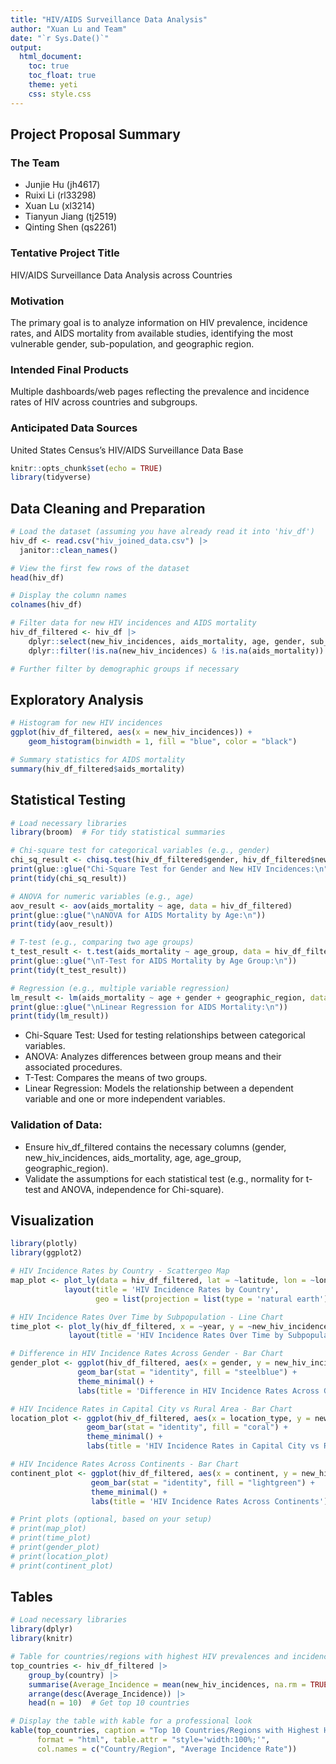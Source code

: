```yaml
---
title: "HIV/AIDS Surveillance Data Analysis"
author: "Xuan Lu and Team"
date: "`r Sys.Date()`"
output: 
  html_document:
    toc: true
    toc_float: true
    theme: yeti
    css: style.css
---
```


## Project Proposal Summary

### The Team
- Junjie Hu (jh4617)
- Ruixi Li (rl33298)
- Xuan Lu (xl3214)
- Tianyun Jiang (tj2519)
- Qinting Shen (qs2261)

### Tentative Project Title
HIV/AIDS Surveillance Data Analysis across Countries

### Motivation
The primary goal is to analyze information on HIV prevalence, incidence rates, and AIDS mortality from available studies, identifying the most vulnerable gender, sub-population, and geographic region.

### Intended Final Products
Multiple dashboards/web pages reflecting the prevalence and incidence rates of HIV across countries and subgroups.

### Anticipated Data Sources
United States Census’s HIV/AIDS Surveillance Data Base

```r
knitr::opts_chunk$set(echo = TRUE)
library(tidyverse)
```

## Data Cleaning and Preparation
```r
# Load the dataset (assuming you have already read it into 'hiv_df')
hiv_df <- read.csv("hiv_joined_data.csv") |>
  janitor::clean_names()

# View the first few rows of the dataset
head(hiv_df)

# Display the column names
colnames(hiv_df)

# Filter data for new HIV incidences and AIDS mortality
hiv_df_filtered <- hiv_df |>
    dplyr::select(new_hiv_incidences, aids_mortality, age, gender, sub_population, geographic_region) |>
    dplyr::filter(!is.na(new_hiv_incidences) & !is.na(aids_mortality))

# Further filter by demographic groups if necessary
```

## Exploratory Analysis
```r
# Histogram for new HIV incidences
ggplot(hiv_df_filtered, aes(x = new_hiv_incidences)) +
    geom_histogram(binwidth = 1, fill = "blue", color = "black")

# Summary statistics for AIDS mortality
summary(hiv_df_filtered$aids_mortality)
```

## Statistical Testing
```r
# Load necessary libraries
library(broom)  # For tidy statistical summaries

# Chi-square test for categorical variables (e.g., gender)
chi_sq_result <- chisq.test(hiv_df_filtered$gender, hiv_df_filtered$new_hiv_incidences)
print(glue::glue("Chi-Square Test for Gender and New HIV Incidences:\n"))
print(tidy(chi_sq_result))

# ANOVA for numeric variables (e.g., age)
aov_result <- aov(aids_mortality ~ age, data = hiv_df_filtered)
print(glue::glue("\nANOVA for AIDS Mortality by Age:\n"))
print(tidy(aov_result))

# T-test (e.g., comparing two age groups)
t_test_result <- t.test(aids_mortality ~ age_group, data = hiv_df_filtered)
print(glue::glue("\nT-Test for AIDS Mortality by Age Group:\n"))
print(tidy(t_test_result))

# Regression (e.g., multiple variable regression)
lm_result <- lm(aids_mortality ~ age + gender + geographic_region, data = hiv_df_filtered)
print(glue::glue("\nLinear Regression for AIDS Mortality:\n"))
print(tidy(lm_result))
```

- Chi-Square Test: Used for testing relationships between categorical variables.
- ANOVA: Analyzes differences between group means and their associated procedures.
- T-Test: Compares the means of two groups.
- Linear Regression: Models the relationship between a dependent variable and one or more independent variables.

### Validation of Data:

- Ensure hiv_df_filtered contains the necessary columns (gender, new_hiv_incidences, aids_mortality, age, age_group, geographic_region).
- Validate the assumptions for each statistical test (e.g., normality for t-test and ANOVA, independence for Chi-square).

## Visualization
```r
library(plotly)
library(ggplot2)

# HIV Incidence Rates by Country - Scattergeo Map
map_plot <- plot_ly(data = hiv_df_filtered, lat = ~latitude, lon = ~longitude, text = ~country, type = "scattergeo") |>
            layout(title = 'HIV Incidence Rates by Country',
                   geo = list(projection = list(type = 'natural earth')))

# HIV Incidence Rates Over Time by Subpopulation - Line Chart
time_plot <- plot_ly(hiv_df_filtered, x = ~year, y = ~new_hiv_incidences, color = ~sub_population, type = 'scatter', mode = 'lines') |>
             layout(title = 'HIV Incidence Rates Over Time by Subpopulation')

# Difference in HIV Incidence Rates Across Gender - Bar Chart
gender_plot <- ggplot(hiv_df_filtered, aes(x = gender, y = new_hiv_incidences)) +
               geom_bar(stat = "identity", fill = "steelblue") +
               theme_minimal() +
               labs(title = 'Difference in HIV Incidence Rates Across Gender')

# HIV Incidence Rates in Capital City vs Rural Area - Bar Chart
location_plot <- ggplot(hiv_df_filtered, aes(x = location_type, y = new_hiv_incidences)) +
                 geom_bar(stat = "identity", fill = "coral") +
                 theme_minimal() +
                 labs(title = 'HIV Incidence Rates in Capital City vs Rural Area')

# HIV Incidence Rates Across Continents - Bar Chart
continent_plot <- ggplot(hiv_df_filtered, aes(x = continent, y = new_hiv_incidences)) +
                  geom_bar(stat = "identity", fill = "lightgreen") +
                  theme_minimal() +
                  labs(title = 'HIV Incidence Rates Across Continents')

# Print plots (optional, based on your setup)
# print(map_plot)
# print(time_plot)
# print(gender_plot)
# print(location_plot)
# print(continent_plot)
```

## Tables
```r
# Load necessary libraries
library(dplyr)
library(knitr)

# Table for countries/regions with highest HIV prevalences and incidence rates
top_countries <- hiv_df_filtered |>
    group_by(country) |>
    summarise(Average_Incidence = mean(new_hiv_incidences, na.rm = TRUE)) |>
    arrange(desc(Average_Incidence)) |>
    head(n = 10)  # Get top 10 countries

# Display the table with kable for a professional look
kable(top_countries, caption = "Top 10 Countries/Regions with Highest HIV Incidence Rates", 
      format = "html", table.attr = "style='width:100%;'", 
      col.names = c("Country/Region", "Average Incidence Rate"))
```

